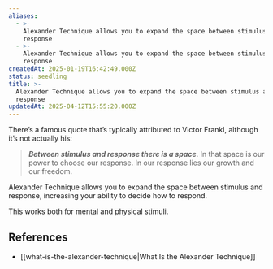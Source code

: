 ```yaml
---
aliases:
  - >-
    Alexander Technique allows you to expand the space between stimulus and
    response
  - >-
    Alexander Technique allows you to expand the space between stimulus and
    response
createdAt: 2025-01-19T16:42:49.000Z
status: seedling
title: >-
  Alexander Technique allows you to expand the space between stimulus and
  response
updatedAt: 2025-04-12T15:55:20.000Z
---
```

There’s a famous quote that’s typically attributed to Victor Frankl, although it’s not actually his:

> **_Between stimulus and response there is a space_**. In that space is our power to choose our response. In our response lies our growth and our freedom.

Alexander Technique allows you to expand the space between stimulus and response, increasing your ability to decide how to respond.

This works both for mental and physical stimuli.

## References

- [[what-is-the-alexander-technique|What Is the Alexander Technique]]
